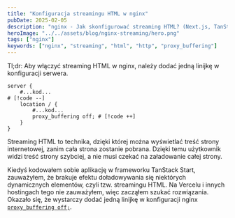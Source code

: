 ```yaml
---
title: "Konfiguracja streamingu HTML w nginx"
pubDate: 2025-02-05
description: "nginx - Jak skonfigurować streaming HTML? (Next.js, TanStack Start)"
heroImage: "../../assets/blog/nginx-streaming/hero.png"
tags: ["nginx"]
keywords: ["nginx", "streaming", "html", "http", "proxy_buffering"]
---
```


Tl;dr: Aby włączyć streaming HTML w nginx, należy dodać jedną linijkę w konfiguracji serwera.

```nginx showLineNumbers
server {
    #...kod...
# [!code --]
    location / {
        #...kod...
        proxy_buffering off; # [!code ++]
    }
}
```


<BlogHeader tag="h2" text="Co to jest streaming HTML?" href="co-to-streaming" />
Streaming HTML to technika, dzięki której można wyświetlać treść strony
internetowej, zanim cała strona zostanie pobrana. Dzięki temu użytkownik widzi
treść strony szybciej, a nie musi czekać na załadowanie całej strony.

Kiedyś kodowałem sobie aplikację w frameworku TanStack Start, zauważyłem, że brakuje efektu doładowywania się niektórych dynamicznych elementów, czyli tzw. streamingu HTML. Na Vercelu i innych hostingach tego nie zauważyłem, więc zacząłem szukać rozwiązania. Okazało się, że wystarczy dodać jedną linijkę w konfiguracji nginx <a class="text-foreground underline" href="https://nginx.org/en/docs/http/ngx_http_proxy_module.html#proxy_buffering" target="_blank">`proxy_buffering off;`</a>.
